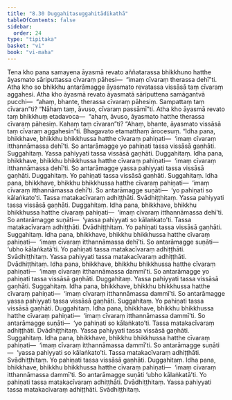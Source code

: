 ```yaml
---
title: "8.30 Duggahitasuggahitādikathā"
tableOfContents: false
sidebar:
  order: 24
type: "tipitaka"
basket: "vi"
book: "vi-maha"
---
```



<DynamicBreadcrumb />

<Division number="377" book="vi-maha">

<Paragraph number="1735" book="vi-maha">
Tena kho pana samayena āyasmā revato aññatarassa bhikkhuno hatthe āyasmato sāriputtassa cīvaraṃ pāhesi—  “imaṃ cīvaraṃ therassa dehī”ti. Atha kho so bhikkhu antarāmagge āyasmato revatassa vissāsā taṃ cīvaraṃ aggahesi. Atha kho āyasmā revato āyasmatā sāriputtena samāgantvā pucchi—  “ahaṃ, bhante, therassa cīvaraṃ pāhesiṃ. Sampattaṃ taṃ cīvaran”ti? “Nāhaṃ taṃ, āvuso, cīvaraṃ passāmī”ti. Atha kho āyasmā revato taṃ bhikkhuṃ etadavoca—  “ahaṃ, āvuso, āyasmato hatthe therassa cīvaraṃ pāhesiṃ. Kahaṃ taṃ cīvaran”ti? “Ahaṃ, bhante, āyasmato vissāsā taṃ cīvaraṃ aggahesin”ti. Bhagavato etamatthaṃ ārocesuṃ.
</Paragraph>

</Division>
<Division number="378" book="vi-maha">

<Paragraph number="1736" book="vi-maha">
“Idha pana, bhikkhave, bhikkhu bhikkhussa hatthe cīvaraṃ pahiṇati—  ‘imaṃ cīvaraṃ itthannāmassa dehī’ti. So antarāmagge yo pahiṇati tassa vissāsā gaṇhāti. Suggahitaṃ. Yassa pahiyyati tassa vissāsā gaṇhāti. Duggahitaṃ.
</Paragraph>

<Paragraph number="1737" book="vi-maha">
Idha pana, bhikkhave, bhikkhu bhikkhussa hatthe cīvaraṃ pahiṇati—  ‘imaṃ cīvaraṃ itthannāmassa dehī’ti. So antarāmagge yassa pahiyyati tassa vissāsā gaṇhāti. Duggahitaṃ. Yo pahiṇati tassa vissāsā gaṇhāti. Suggahitaṃ.
</Paragraph>

<Paragraph number="1738" book="vi-maha">
Idha pana, bhikkhave, bhikkhu bhikkhussa hatthe cīvaraṃ pahiṇati—  ‘imaṃ cīvaraṃ itthannāmassa dehī’ti. So antarāmagge suṇāti—  ‘yo pahiṇati so kālaṅkato’ti. Tassa matakacīvaraṃ adhiṭṭhāti. Svādhiṭṭhitaṃ. Yassa pahiyyati tassa vissāsā gaṇhāti. Duggahitaṃ.
</Paragraph>

<Paragraph number="1739" book="vi-maha">
Idha pana, bhikkhave, bhikkhu bhikkhussa hatthe cīvaraṃ pahiṇati—  ‘imaṃ cīvaraṃ itthannāmassa dehī’ti. So antarāmagge suṇāti—  ‘yassa pahiyyati so kālaṅkato’ti. Tassa matakacīvaraṃ adhiṭṭhāti. Dvādhiṭṭhitaṃ. Yo pahiṇati tassa vissāsā gaṇhāti. Suggahitaṃ.
</Paragraph>

<Paragraph number="1740" book="vi-maha">
Idha pana, bhikkhave, bhikkhu bhikkhussa hatthe cīvaraṃ pahiṇati—  ‘imaṃ cīvaraṃ itthannāmassa dehī’ti. So antarāmagge suṇāti—  ‘ubho kālaṅkatā’ti. Yo pahiṇati tassa matakacīvaraṃ adhiṭṭhāti. Svādhiṭṭhitaṃ. Yassa pahiyyati tassa matakacīvaraṃ adhiṭṭhāti. Dvādhiṭṭhitaṃ.
</Paragraph>

<Paragraph number="1741" book="vi-maha">
Idha pana, bhikkhave, bhikkhu bhikkhussa hatthe cīvaraṃ pahiṇati—  ‘imaṃ cīvaraṃ itthannāmassa dammī’ti. So antarāmagge yo pahiṇati tassa vissāsā gaṇhāti. Duggahitaṃ. Yassa pahiyyati tassa vissāsā gaṇhāti. Suggahitaṃ.
</Paragraph>

<Paragraph number="1742" book="vi-maha">
Idha pana, bhikkhave, bhikkhu bhikkhussa hatthe cīvaraṃ pahiṇati—  ‘imaṃ cīvaraṃ itthannāmassa dammī’ti. So antarāmagge yassa pahiyyati tassa vissāsā gaṇhāti. Suggahitaṃ. Yo pahiṇati tassa vissāsā gaṇhāti. Duggahitaṃ.
</Paragraph>

<Paragraph number="1743" book="vi-maha">
Idha pana, bhikkhave, bhikkhu bhikkhussa hatthe cīvaraṃ pahiṇati—  ‘imaṃ cīvaraṃ itthannāmassa dammī’ti. So antarāmagge suṇāti—  ‘yo pahiṇati so kālaṅkato’ti. Tassa matakacīvaraṃ adhiṭṭhāti. Dvādhiṭṭhitaṃ. Yassa pahiyyati tassa vissāsā gaṇhāti. Suggahitaṃ.
</Paragraph>

<Paragraph number="1744" book="vi-maha">
Idha pana, bhikkhave, bhikkhu bhikkhussa hatthe cīvaraṃ pahiṇati—  ‘imaṃ cīvaraṃ itthannāmassa dammī’ti. So antarāmagge suṇāti—  ‘yassa pahiyyati so kālaṅkato’ti. Tassa matakacīvaraṃ adhiṭṭhāti. Svādhiṭṭhitaṃ. Yo pahiṇati tassa vissāsā gaṇhāti. Duggahitaṃ.
</Paragraph>

<Paragraph number="1745" book="vi-maha">
Idha pana, bhikkhave, bhikkhu bhikkhussa hatthe cīvaraṃ pahiṇati—  ‘imaṃ cīvaraṃ itthannāmassa dammī’ti. So antarāmagge suṇāti ‘ubho kālaṅkatā’ti. Yo pahiṇati tassa matakacīvaraṃ adhiṭṭhāti. Dvādhiṭṭhitaṃ. Yassa pahiyyati tassa matakacīvaraṃ adhiṭṭhāti. Svādhiṭṭhitaṃ.
</Paragraph>
</Division>